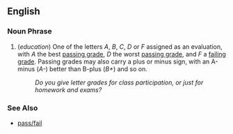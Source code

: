 ==English==

===Noun Phrase===
# (''education'') One of the letters ''A'', ''B'', ''C'', ''D'' or ''F'' assigned as an evaluation, with ''A'' the best [[passing grade]], ''D'' the worst [[passing grade]], and ''F'' a [[failing grade]].  Passing grades may also carry a plus or minus sign, with an A-minus (''A-'') better than B-plus (''B+'') and so on.
#: ''Do you give letter grades for class participation, or just for homework and exams?''

===See Also===
*[[pass/fail]]
